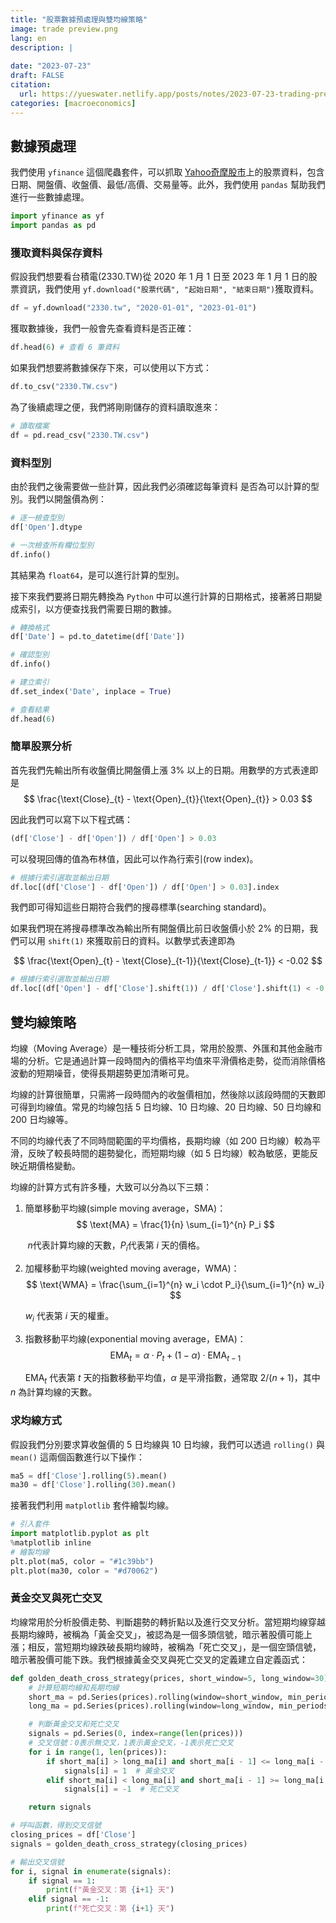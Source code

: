 ```yaml
---
title: "股票數據預處理與雙均線策略"
image: trade preview.png
lang: en
description: |
    
date: "2023-07-23"
draft: FALSE
citation:
  url: https://yueswater.netlify.app/posts/notes/2023-07-23-trading-preprocessing-and-dual-MA/
categories: [macroeconomics]
---
```


## 數據預處理

我們使用 `yfinance` 這個爬蟲套件，可以抓取 [Yahoo奇摩股市](https://tw.stock.yahoo.com/)上的股票資料，包含日期、開盤價、收盤價、最低/高價、交易量等。此外，我們使用 `pandas` 幫助我們進行一些數據處理。

```python
import yfinance as yf
import pandas as pd
```

### 獲取資料與保存資料

假設我們想要看台積電(2330.TW)從 2020 年 1 月 1 日至 2023 年 1 月 1 日的股票資訊，我們使用 `yf.download("股票代碼", "起始日期", "結束日期")`獲取資料。

```python
df = yf.download("2330.tw", "2020-01-01", "2023-01-01")
```

獲取數據後，我們一般會先查看資料是否正確：

```python
df.head(6) # 查看 6 筆資料
```

如果我們想要將數據保存下來，可以使用以下方式：

```python
df.to_csv("2330.TW.csv")
```

為了後續處理之便，我們將剛剛儲存的資料讀取進來：

```python
# 讀取檔案
df = pd.read_csv("2330.TW.csv")
```

### 資料型別

由於我們之後需要做一些計算，因此我們必須確認每筆資料
是否為可以計算的型別。我們以開盤價為例：

```python
# 逐一檢查型別
df['Open'].dtype

# 一次檢查所有欄位型別
df.info()
```

其結果為 `float64`，是可以進行計算的型別。

接下來我們要將日期先轉換為 `Python` 中可以進行計算的日期格式，接著將日期變成索引，以方便查找我們需要日期的數據。

```python
# 轉換格式
df['Date'] = pd.to_datetime(df['Date'])

# 確認型別
df.info()

# 建立索引
df.set_index('Date', inplace = True)

# 查看結果
df.head(6)
```

### 簡單股票分析

首先我們先輸出所有收盤價比開盤價上漲 $3\%$ 以上的日期。用數學的方式表達即是
$$
\frac{\text{Close}_{t} - \text{Open}_{t}}{\text{Open}_{t}} > 0.03
$$

因此我們可以寫下以下程式碼：

```python
(df['Close'] - df['Open']) / df['Open'] > 0.03
```

可以發現回傳的值為布林值，因此可以作為行索引(row index)。

```python
# 根據行索引選取並輸出日期
df.loc[(df['Close'] - df['Open']) / df['Open'] > 0.03].index
```

我們即可得知這些日期符合我們的搜尋標準(searching standard)。

如果我們現在將搜尋標準改為輸出所有開盤價比前日收盤價小於 $2\%$ 的日期，我們可以用 `shift(1)` 來獲取前日的資料。以數學式表達即為

$$
\frac{\text{Open}_{t} - \text{Close}_{t-1}}{\text{Close}_{t-1}} < -0.02
$$

```python
# 根據行索引選取並輸出日期
df.loc[(df['Open'] - df['Close'].shift(1)) / df['Close'].shift(1) < -0.02].index
```
## 雙均線策略

均線（Moving Average）是一種技術分析工具，常用於股票、外匯和其他金融市場的分析。它是通過計算一段時間內的價格平均值來平滑價格走勢，從而消除價格波動的短期噪音，使得長期趨勢更加清晰可見。

均線的計算很簡單，只需將一段時間內的收盤價相加，然後除以該段時間的天數即可得到均線值。常見的均線包括 5 日均線、10 日均線、20 日均線、50 日均線和 200 日均線等。

不同的均線代表了不同時間範圍的平均價格，長期均線（如 200 日均線）較為平滑，反映了較長時間的趨勢變化，而短期均線（如 5 日均線）較為敏感，更能反映近期價格變動。

均線的計算方式有許多種，大致可以分為以下三類：

1. 簡單移動平均線(simple moving average，SMA)：
$$
\text{MA} = \frac{1}{n} \sum_{i=1}^{n} P_i
$$

&nbsp;&nbsp;&nbsp;&nbsp;&nbsp;&nbsp; $n$代表計算均線的天數，$P_i$代表第 $i$ 天的價格。

2. 加權移動平均線(weighted moving average，WMA)：
$$
\text{WMA} = \frac{\sum_{i=1}^{n} w_i \cdot P_i}{\sum_{i=1}^{n} w_i}
$$

&nbsp;&nbsp;&nbsp;&nbsp;&nbsp;&nbsp;$w_i$ 代表第 $i$ 天的權重。

3. 指數移動平均線(exponential moving average，EMA)：
$$
\text{EMA}_t = \alpha \cdot P_t + (1-\alpha) \cdot \text{EMA}_{t-1}
$$

&nbsp;&nbsp;&nbsp;&nbsp;&nbsp;&nbsp;$\text{EMA}_t$ 代表第 $t$ 天的指數移動平均值，$\alpha$ 是平滑指數，通常取 $2/(n+1)$，其中 $n$ 為計算均線的天數。

### 求均線方式

假設我們分別要求算收盤價的 5 日均線與 10 日均線，我們可以透過 `rolling()` 與 `mean()` 這兩個函數進行以下操作：

```python
ma5 = df['Close'].rolling(5).mean()
ma30 = df['Close'].rolling(30).mean()
```

接著我們利用 `matplotlib` 套件繪製均線。

```python
# 引入套件
import matplotlib.pyplot as plt
%matplotlib inline
# 繪製均線
plt.plot(ma5, color = "#1c39bb")
plt.plot(ma30, color = "#d70062")
```

### 黃金交叉與死亡交叉

均線常用於分析股價走勢、判斷趨勢的轉折點以及進行交叉分析。當短期均線穿越長期均線時，被稱為「黃金交叉」，被認為是一個多頭信號，暗示著股價可能上漲；相反，當短期均線跌破長期均線時，被稱為「死亡交叉」，是一個空頭信號，暗示著股價可能下跌。我們根據黃金交叉與死亡交叉的定義建立自定義函式：

```python
def golden_death_cross_strategy(prices, short_window=5, long_window=30):
    # 計算短期均線和長期均線
    short_ma = pd.Series(prices).rolling(window=short_window, min_periods=1).mean()
    long_ma = pd.Series(prices).rolling(window=long_window, min_periods=1).mean()

    # 判斷黃金交叉和死亡交叉
    signals = pd.Series(0, index=range(len(prices)))  
    # 交叉信號：0表示無交叉，1表示黃金交叉，-1表示死亡交叉
    for i in range(1, len(prices)):
        if short_ma[i] > long_ma[i] and short_ma[i - 1] <= long_ma[i - 1]:
            signals[i] = 1  # 黃金交叉
        elif short_ma[i] < long_ma[i] and short_ma[i - 1] >= long_ma[i - 1]:
            signals[i] = -1  # 死亡交叉

    return signals

# 呼叫函數，得到交叉信號
closing_prices = df['Close']
signals = golden_death_cross_strategy(closing_prices)

# 輸出交叉信號
for i, signal in enumerate(signals):
    if signal == 1:
        print(f"黃金交叉：第 {i+1} 天")
    elif signal == -1:
        print(f"死亡交叉：第 {i+1} 天")

```
